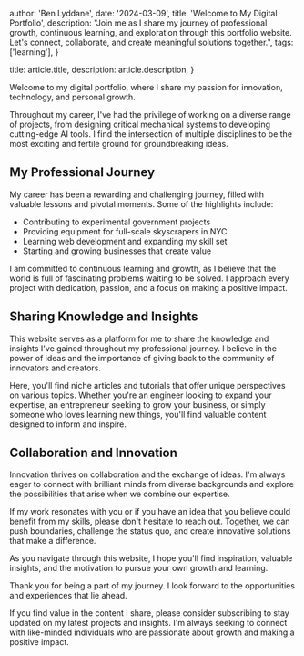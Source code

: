
  author: 'Ben Lyddane',
  date: '2024-03-09',
  title: 'Welcome to My Digital Portfolio',
  description:
    "Join me as I share my journey of professional growth, continuous learning, and exploration through this portfolio website. Let's connect, collaborate, and create meaningful solutions together.",
  tags: ['learning'],
}

  title: article.title,
  description: article.description,
}


Welcome to my digital portfolio, where I share my passion for innovation, technology, and personal growth.

Throughout my career, I've had the privilege of working on a diverse range of projects, from designing critical mechanical systems to developing cutting-edge AI tools. I find the intersection of multiple disciplines to be the most exciting and fertile ground for groundbreaking ideas.

## My Professional Journey

My career has been a rewarding and challenging journey, filled with valuable lessons and pivotal moments. Some of the highlights include:

- Contributing to experimental government projects
- Providing equipment for full-scale skyscrapers in NYC
- Learning web development and expanding my skill set
- Starting and growing businesses that create value

I am committed to continuous learning and growth, as I believe that the world is full of fascinating problems waiting to be solved. I approach every project with dedication, passion, and a focus on making a positive impact.

## Sharing Knowledge and Insights

This website serves as a platform for me to share the knowledge and insights I've gained throughout my professional journey. I believe in the power of ideas and the importance of giving back to the community of innovators and creators.

Here, you'll find niche articles and tutorials that offer unique perspectives on various topics. Whether you're an engineer looking to expand your expertise, an entrepreneur seeking to grow your business, or simply someone who loves learning new things, you'll find valuable content designed to inform and inspire.

## Collaboration and Innovation

Innovation thrives on collaboration and the exchange of ideas. I'm always eager to connect with brilliant minds from diverse backgrounds and explore the possibilities that arise when we combine our expertise.

If my work resonates with you or if you have an idea that you believe could benefit from my skills, please don't hesitate to reach out. Together, we can push boundaries, challenge the status quo, and create innovative solutions that make a difference.

As you navigate through this website, I hope you'll find inspiration, valuable insights, and the motivation to pursue your own growth and learning.

Thank you for being a part of my journey. I look forward to the opportunities and experiences that lie ahead.

If you find value in the content I share, please consider subscribing to stay updated on my latest projects and insights. I'm always seeking to connect with like-minded individuals who are passionate about growth and making a positive impact.

